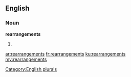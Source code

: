 ==English==

===Noun===
'''rearrangements'''

# {{plural of|rearrangement}}

[[Category:English plurals]]

[[ar:rearrangements]]
[[fr:rearrangements]]
[[ku:rearrangements]]
[[my:rearrangements]]
